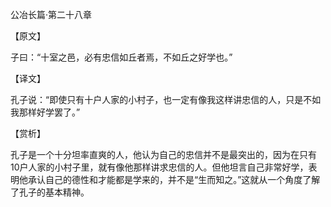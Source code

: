 

公冶长篇·第二十八章

【原文】

子曰：“十室之邑，必有忠信如丘者焉，不如丘之好学也。”

【译文】

孔子说：“即使只有十户人家的小村子，也一定有像我这样讲忠信的人，只是不如我那样好学罢了。”

【赏析】

孔子是一个十分坦率直爽的人，他认为自己的忠信并不是最突出的，因为在只有10户人家的小村子里，就有像他那样讲求忠信的人。但他坦言自己非常好学，表明他承认自己的德性和才能都是学来的，并不是“生而知之。”这就从一个角度了解了孔子的基本精神。

